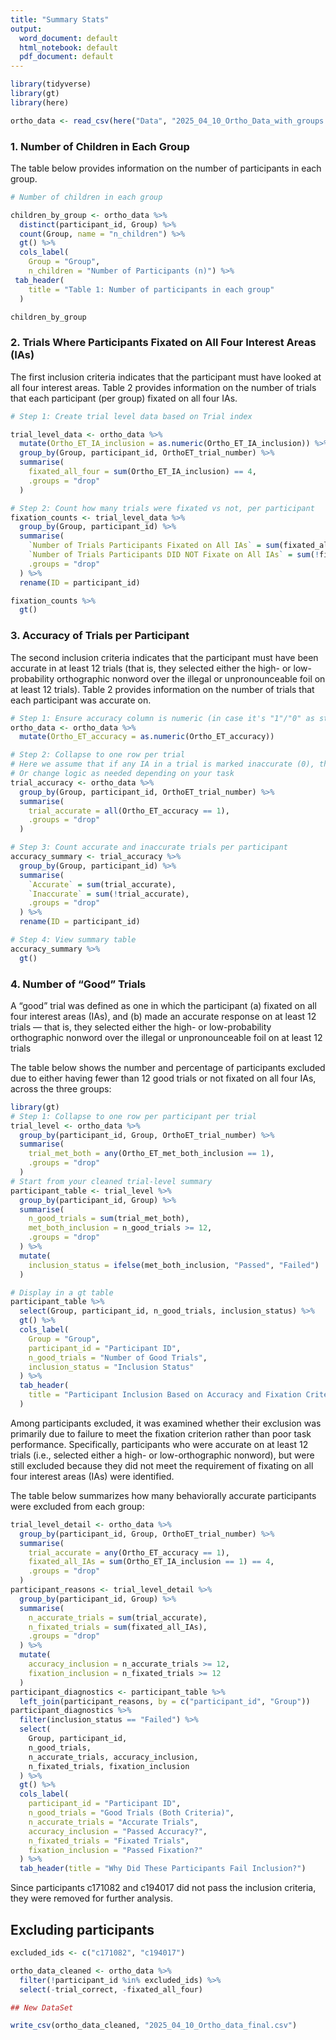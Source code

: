 ```yaml
---
title: "Summary Stats"
output:
  word_document: default
  html_notebook: default
  pdf_document: default
---
```



```r
library(tidyverse)
library(gt)
library(here)
```


```r
ortho_data <- read_csv(here("Data", "2025_04_10_Ortho_Data_with_groups.csv"))
```


### 1. Number of Children in Each Group

The table below provides information on the number of participants in each group.

```r
# Number of children in each group

children_by_group <- ortho_data %>%
  distinct(participant_id, Group) %>%
  count(Group, name = "n_children") %>%
  gt() %>%
  cols_label(
    Group = "Group",
    n_children = "Number of Participants (n)") %>%
 tab_header(
    title = "Table 1: Number of participants in each group"
  )

children_by_group
```

### 2. Trials Where Participants Fixated on All Four Interest Areas (IAs)

The first inclusion criteria indicates that the participant must have looked at all four interest areas. Table 2 provides information on the number of trials that each participant (per group) fixated on all four IAs.

```r

# Step 1: Create trial level data based on Trial index

trial_level_data <- ortho_data %>%
  mutate(Ortho_ET_IA_inclusion = as.numeric(Ortho_ET_IA_inclusion)) %>%  
  group_by(Group, participant_id, OrthoET_trial_number) %>%
  summarise(
    fixated_all_four = sum(Ortho_ET_IA_inclusion) == 4,  
    .groups = "drop"
  )

# Step 2: Count how many trials were fixated vs not, per participant
fixation_counts <- trial_level_data %>%
  group_by(Group, participant_id) %>%
  summarise(
    `Number of Trials Participants Fixated on All IAs` = sum(fixated_all_four),
    `Number of Trials Participants DID NOT Fixate on All IAs` = sum(!fixated_all_four),
    .groups = "drop"
  ) %>%
  rename(ID = participant_id)

fixation_counts %>%
  gt()

```

### 3. Accuracy of Trials per Participant

The second inclusion criteria indicates that the participant must have been accurate in at least 12 trials (that is, they selected either the high- or low-probability orthographic nonword over the illegal or unpronounceable foil on at least 12 trials). Table 2 provides information on the number of trials that each participant was accurate on.

```r
# Step 1: Ensure accuracy column is numeric (in case it's "1"/"0" as string)
ortho_data <- ortho_data %>%
  mutate(Ortho_ET_accuracy = as.numeric(Ortho_ET_accuracy))

# Step 2: Collapse to one row per trial
# Here we assume that if any IA in a trial is marked inaccurate (0), the whole trial is inaccurate
# Or change logic as needed depending on your task
trial_accuracy <- ortho_data %>%
  group_by(Group, participant_id, OrthoET_trial_number) %>%
  summarise(
    trial_accurate = all(Ortho_ET_accuracy == 1),  
    .groups = "drop"
  )

# Step 3: Count accurate and inaccurate trials per participant
accuracy_summary <- trial_accuracy %>%
  group_by(Group, participant_id) %>%
  summarise(
    `Accurate` = sum(trial_accurate),
    `Inaccurate` = sum(!trial_accurate),
    .groups = "drop"
  ) %>%
  rename(ID = participant_id)

# Step 4: View summary table
accuracy_summary %>%
  gt()

```


### 4. Number of "Good" Trials

A “good” trial was defined as one in which the participant (a) fixated on all four interest areas (IAs), and (b) made an accurate response on at least 12 trials — that is, they selected either the high- or low-probability orthographic nonword over the illegal or unpronounceable foil on at least 12 trials

The table below shows the number and percentage of participants excluded due to either having fewer than 12 good trials or not fixated on all four IAs, across the three groups:


```r
library(gt)
# Step 1: Collapse to one row per participant per trial
trial_level <- ortho_data %>%
  group_by(participant_id, Group, OrthoET_trial_number) %>%
  summarise(
    trial_met_both = any(Ortho_ET_met_both_inclusion == 1),
    .groups = "drop"
  )
# Start from your cleaned trial-level summary
participant_table <- trial_level %>%
  group_by(participant_id, Group) %>%
  summarise(
    n_good_trials = sum(trial_met_both),
    met_both_inclusion = n_good_trials >= 12,
    .groups = "drop"
  ) %>%
  mutate(
    inclusion_status = ifelse(met_both_inclusion, "Passed", "Failed")
  )

# Display in a gt table
participant_table %>%
  select(Group, participant_id, n_good_trials, inclusion_status) %>%
  gt() %>%
  cols_label(
    Group = "Group",
    participant_id = "Participant ID",
    n_good_trials = "Number of Good Trials",
    inclusion_status = "Inclusion Status"
  ) %>%
  tab_header(
    title = "Participant Inclusion Based on Accuracy and Fixation Criteria"
  )

```

Among participants excluded, it was examined whether their exclusion was primarily due to failure to meet the fixation criterion rather than poor task performance. Specifically, participants who were accurate on at least 12 trials (i.e., selected either a high- or low-orthographic nonword), but were still excluded because they did not meet the requirement of fixating on all four interest areas (IAs) were identified.

The table below summarizes how many behaviorally accurate participants were excluded from each group:

```r
trial_level_detail <- ortho_data %>%
  group_by(participant_id, Group, OrthoET_trial_number) %>%
  summarise(
    trial_accurate = any(Ortho_ET_accuracy == 1),
    fixated_all_IAs = sum(Ortho_ET_IA_inclusion == 1) == 4,
    .groups = "drop"
  )
participant_reasons <- trial_level_detail %>%
  group_by(participant_id, Group) %>%
  summarise(
    n_accurate_trials = sum(trial_accurate),
    n_fixated_trials = sum(fixated_all_IAs),
    .groups = "drop"
  ) %>%
  mutate(
    accuracy_inclusion = n_accurate_trials >= 12,
    fixation_inclusion = n_fixated_trials >= 12
  )
participant_diagnostics <- participant_table %>%
  left_join(participant_reasons, by = c("participant_id", "Group"))
participant_diagnostics %>%
  filter(inclusion_status == "Failed") %>%
  select(
    Group, participant_id,
    n_good_trials,
    n_accurate_trials, accuracy_inclusion,
    n_fixated_trials, fixation_inclusion
  ) %>%
  gt() %>%
  cols_label(
    participant_id = "Participant ID",
    n_good_trials = "Good Trials (Both Criteria)",
    n_accurate_trials = "Accurate Trials",
    accuracy_inclusion = "Passed Accuracy?",
    n_fixated_trials = "Fixated Trials",
    fixation_inclusion = "Passed Fixation?"
  ) %>%
  tab_header(title = "Why Did These Participants Fail Inclusion?")


```
Since participants c171082 and c194017 did not pass the inclusion criteria, they were removed for further analysis.

## Excluding participants

```r
excluded_ids <- c("c171082", "c194017")

ortho_data_cleaned <- ortho_data %>%
  filter(!participant_id %in% excluded_ids) %>%
  select(-trial_correct, -fixated_all_four)

```


```r
## New DataSet

write_csv(ortho_data_cleaned, "2025_04_10_Ortho_data_final.csv")
```


































































